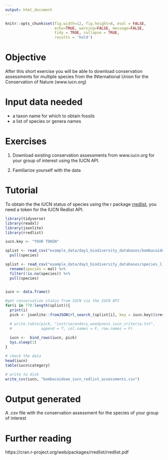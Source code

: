 ```yaml
---
output: html_document
---
```



```r
knitr::opts_chunk$set(fig.width=12, fig.height=8, eval = FALSE,
                      echo=TRUE, warning=FALSE, message=FALSE,
                      tidy = TRUE, collapse = TRUE,
                      results = 'hold')
```

# Objective
After this short exercise you will be able to download conservation assessments for multiple species from the INternational Union for the Conservation of Nature (www.iucn.org)

# Input data needed
- a taxon name for which to obtain fossils
- a list of species or genera names

# Exercises
1. Download existing conservation assessments from www.iucn.org for your group of interest using the IUCN API.

2. Familiarize yourself with the data 

# Tutorial

To obtain the the IUCN status of species using the r package [rredlist](https://cran.r-project.org/web/packages/rredlist/index.html), you need a token for the IUCN Redlist API.


```r
library(tidyverse)
library(readxl)
library(jsonlite)
library(rredlist)

iucn.key <- "YOUR TOKEN"

splist <- read_csv("example_data/day1_biodiversity_databases/bombacoideae_specieslist.csv") %>% 
  pull(species)

splist <- read_csv("example_data/day1_biodiversity_databases/species_list_sa_malvaceae.csv") %>% 
  rename(species = mal) %>%
  filter(!is.na(species)) %>% 
  pull(species)
   

iucn <- data.frame()

#get conservation status from IUCN via the IUCN API
for(i in 778:length(splist)){
  print(i)
  pick <- jsonlite::fromJSON(rl_search_(splist[i], key = iucn.key))$result

  # write.table(pick, "inst/secondary_woodyness_iucn_criteria.txt", 
  #             append = T, col.names = F, row.names = F)
  
  iucn <-  bind_rows(iucn, pick)
  Sys.sleep(1)
}

# check the data
head(iucn)
table(iucn$category)

# write to disk
write_csv(iucn, "bombacoideae_iucn_redlist_assessments.csv")
```

# Output generated
A .csv file with the conservation assessment for the species of your group of interest

# Further reading
https://cran.r-project.org/web/packages/rredlist/rredlist.pdf